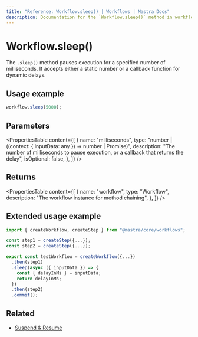 ```yaml
---
title: "Reference: Workflow.sleep() | Workflows | Mastra Docs"
description: Documentation for the `Workflow.sleep()` method in workflows, which pauses execution for a specified number of milliseconds.
---
```


# Workflow.sleep()

The `.sleep()` method pauses execution for a specified number of milliseconds. It accepts either a static number or a callback function for dynamic delays.

## Usage example

```typescript copy
workflow.sleep(5000);
```

## Parameters

<PropertiesTable
  content={[
    {
      name: "milliseconds",
      type: "number | ((context: { inputData: any }) => number | Promise<number>)",
      description: "The number of milliseconds to pause execution, or a callback that returns the delay",
      isOptional: false,
    },
  ]}
/>

## Returns

<PropertiesTable
  content={[
    {
      name: "workflow",
      type: "Workflow",
      description: "The workflow instance for method chaining",
    },
  ]}
/>

## Extended usage example

```typescript showLineNumbers copy
import { createWorkflow, createStep } from "@mastra/core/workflows";

const step1 = createStep({...});
const step2 = createStep({...});

export const testWorkflow = createWorkflow({...})
  .then(step1)
  .sleep(async ({ inputData }) => {
    const { delayInMs } = inputData;
    return delayInMs;
  })
  .then(step2)
  .commit();
```

## Related

- [Suspend & Resume](../../../docs/workflows/suspend-and-resume.mdx#sleep--events)
